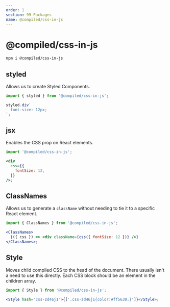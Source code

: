 ```yaml
---
order: 1
section: 99-Packages
name: @compiled/css-in-js
---
```


# @compiled/css-in-js

```bash
npm i @compiled/css-in-js
```

## styled

Allows us to create Styled Components.

```jsx
import { styled } from '@compiled/css-in-js';

styled.div`
  font-size: 12px;
`;
```

## jsx

Enables the CSS prop on React elements.

```jsx
import '@compiled/css-in-js';

<div
  css={{
    fontSize: 12,
  }}
/>;
```

## ClassNames

Allows us to generate a `className` without needing to tie it to a specific React element.

```jsx
import { ClassNames } from '@compiled/css-in-js';

<ClassNames>
  {({ css }) => <div className={css({ fontSize: 12 })} />}
</ClassNames>;
```

## Style

Moves child compiled CSS to the head of the document.
There usually isn't a need to use this directly.
Each CSS block should be an element in the children array.

```jsx
import { Style } from '@compiled/css-in-js';

<Style hash="css-zd46j1">{['.css-zd46j1{color:#ff5630;}']}</Style>;
```

